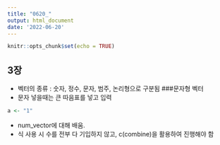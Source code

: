 ```yaml
---
title: "0620_"
output: html_document
date: '2022-06-20'
---
```


```r
knitr::opts_chunk$set(echo = TRUE)
```

## 3장
- 벡터의 종류 : 숫자, 정수, 문자, 범주, 논리형으로 구분됨
###문자형 벡터
- 문자 넣을때는 큰 따음표를 넣고 입력
```r
a <- "1"
```

- num_vector에 대해 배움.
- 식 사용 시 수를 전부 다 기입하지 않고, c(combine)을 활용하여 진행해야 함

